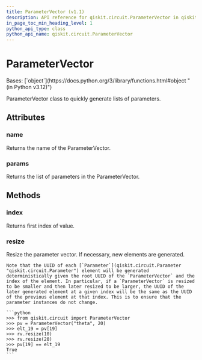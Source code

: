 ```yaml
---
title: ParameterVector (v1.1)
description: API reference for qiskit.circuit.ParameterVector in qiskit v1.1
in_page_toc_min_heading_level: 1
python_api_type: class
python_api_name: qiskit.circuit.ParameterVector
---
```


# ParameterVector

<Class id="qiskit.circuit.ParameterVector" isDedicatedPage={true} github="https://github.com/Qiskit/qiskit/tree/stable/1.1/qiskit/circuit/parametervector.py#L50-L120" signature="qiskit.circuit.ParameterVector(name, length=0)" modifiers="class">
  Bases: [`object`](https://docs.python.org/3/library/functions.html#object "(in Python v3.12)")

  ParameterVector class to quickly generate lists of parameters.

  ## Attributes

  ### name

  <Attribute id="qiskit.circuit.ParameterVector.name">
    Returns the name of the ParameterVector.
  </Attribute>

  ### params

  <Attribute id="qiskit.circuit.ParameterVector.params">
    Returns the list of parameters in the ParameterVector.
  </Attribute>

  ## Methods

  ### index

  <Function id="qiskit.circuit.ParameterVector.index" github="https://github.com/Qiskit/qiskit/tree/stable/1.1/qiskit/circuit/parametervector.py#L73-L75" signature="index(value)">
    Returns first index of value.
  </Function>

  ### resize

  <Function id="qiskit.circuit.ParameterVector.resize" github="https://github.com/Qiskit/qiskit/tree/stable/1.1/qiskit/circuit/parametervector.py#L92-L120" signature="resize(length)">
    Resize the parameter vector. If necessary, new elements are generated.

    Note that the UUID of each [`Parameter`](qiskit.circuit.Parameter "qiskit.circuit.Parameter") element will be generated deterministically given the root UUID of the `ParameterVector` and the index of the element. In particular, if a `ParameterVector` is resized to be smaller and then later resized to be larger, the UUID of the later generated element at a given index will be the same as the UUID of the previous element at that index. This is to ensure that the parameter instances do not change.

    ```python
    >>> from qiskit.circuit import ParameterVector
    >>> pv = ParameterVector("theta", 20)
    >>> elt_19 = pv[19]
    >>> rv.resize(10)
    >>> rv.resize(20)
    >>> pv[19] == elt_19
    True
    ```
  </Function>
</Class>

